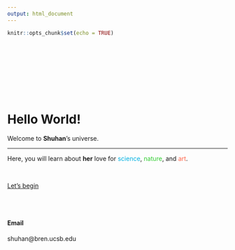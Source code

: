 ```yaml
---
output: html_document
---
```


```r
knitr::opts_chunk$set(echo = TRUE)
```


<br>
<br>
<br>
<br>
<br>
<br>
<br>


<div class="jumbotron">
  <h1 class="display-3">Hello World!</h1>
  <p>Welcome to <strong>Shuhan</strong>'s universe.</p>
  <hr class="my-4">
  <p>Here, you will learn about <strong>her</strong> love for <font color="skyblue1">science</font>, <font color="limegreen">nature</font>, and <font color="tomato">art</font>.</p>
  <br>
  <p class="lead">
  <a class="btn btn-primary btn-lg" href="project.html" role="button">Let's begin</a>
  </p>
</div>

<br>
<br>

<h4>**Email**</h4> <p>shuhan@bren.ucsb.edu</p>
